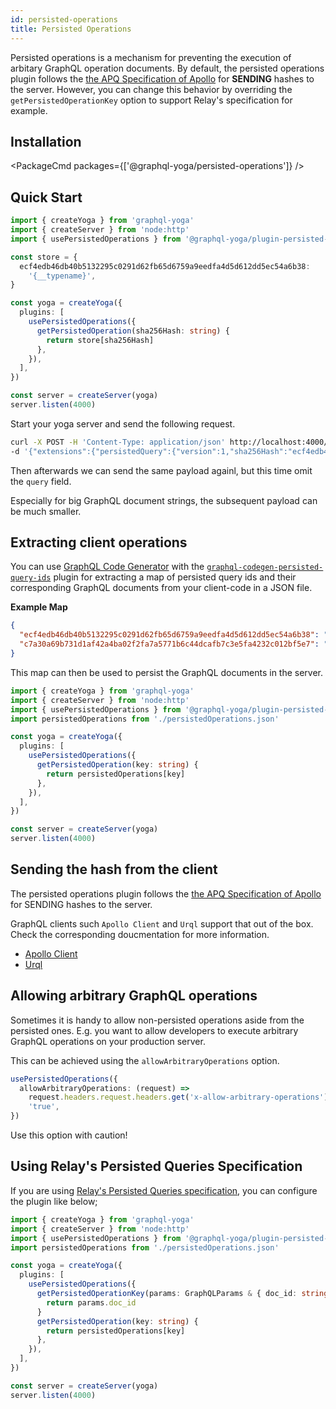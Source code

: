 ```yaml
---
id: persisted-operations
title: Persisted Operations
---
```



Persisted operations is a mechanism for preventing the execution of arbitary GraphQL operation documents.
By default, the persisted operations plugin follows the [the APQ Specification of Apollo](https://github.com/apollographql/apollo-link-persisted-queries#apollo-engine) for **SENDING** hashes to the server.
However, you can change this behavior by overriding the `getPersistedOperationKey` option to support Relay's specification for example.

## Installation

<PackageCmd packages={['@graphql-yoga/persisted-operations']} />

## Quick Start

```ts
import { createYoga } from 'graphql-yoga'
import { createServer } from 'node:http'
import { usePersistedOperations } from '@graphql-yoga/plugin-persisted-operations'

const store = {
  ecf4edb46db40b5132295c0291d62fb65d6759a9eedfa4d5d612dd5ec54a6b38:
    '{__typename}',
}

const yoga = createYoga({
  plugins: [
    usePersistedOperations({
      getPersistedOperation(sha256Hash: string) {
        return store[sha256Hash]
      },
    }),
  ],
})

const server = createServer(yoga)
server.listen(4000)
```

Start your yoga server and send the following request.

```bash
curl -X POST -H 'Content-Type: application/json' http://localhost:4000/graphql \
-d '{"extensions":{"persistedQuery":{"version":1,"sha256Hash":"ecf4edb46db40b5132295c0291d62fb65d6759a9eedfa4d5d612dd5ec54a6b38"}}}'
```

Then afterwards we can send the same payload againl, but this time omit the `query` field.

Especially for big GraphQL document strings, the subsequent payload can be much smaller.

## Extracting client operations

You can use [GraphQL Code Generator](https://www.graphql-code-generator.com/) with the [`graphql-codegen-persisted-query-ids`](https://github.com/valu-digital/graphql-codegen-persisted-query-ids) plugin for extracting a map of persisted query ids and their corresponding GraphQL documents from your client-code in a JSON file.

**Example Map**

```json
{
  "ecf4edb46db40b5132295c0291d62fb65d6759a9eedfa4d5d612dd5ec54a6b38": "{__typename}",
  "c7a30a69b731d1af42a4ba02f2fa7a5771b6c44dcafb7c3e5fa4232c012bf5e7": "mutation {__typename}"
}
```

This map can then be used to persist the GraphQL documents in the server.

```ts
import { createYoga } from 'graphql-yoga'
import { createServer } from 'node:http'
import { usePersistedOperations } from '@graphql-yoga/plugin-persisted-operations'
import persistedOperations from './persistedOperations.json'

const yoga = createYoga({
  plugins: [
    usePersistedOperations({
      getPersistedOperation(key: string) {
        return persistedOperations[key]
      },
    }),
  ],
})

const server = createServer(yoga)
server.listen(4000)
```

## Sending the hash from the client

The persisted operations plugin follows the [the APQ Specification of Apollo](https://github.com/apollographql/apollo-link-persisted-queries#apollo-engine) for SENDING hashes to the server.

GraphQL clients such `Apollo Client` and `Urql` support that out of the box.
Check the corresponding doucmentation for more information.

- [Apollo Client](https://www.apollographql.com/docs/apollo-server/performance/apq/#step-2-enable-automatic-persisted-queries)
- [Urql](https://formidable.com/open-source/urql/docs/advanced/persistence-and-uploads/)

## Allowing arbitrary GraphQL operations

Sometimes it is handy to allow non-persisted operations aside from the persisted ones.
E.g. you want to allow developers to execute arbitrary GraphQL operations on your production server.

This can be achieved using the `allowArbitraryOperations` option.

```ts
usePersistedOperations({
  allowArbitraryOperations: (request) =>
    request.headers.request.headers.get('x-allow-arbitrary-operations') ===
    'true',
})
```

Use this option with caution!

## Using Relay's Persisted Queries Specification

If you are using [Relay's Persisted Queries specification](https://relay.dev/docs/guides/persisted-queries/#example-implemetation-of-relaylocalpersistingjs), you can configure the plugin like below;

```ts
import { createYoga } from 'graphql-yoga'
import { createServer } from 'node:http'
import { usePersistedOperations } from '@graphql-yoga/plugin-persisted-operations'
import persistedOperations from './persistedOperations.json'

const yoga = createYoga({
  plugins: [
    usePersistedOperations({
      getPersistedOperationKey(params: GraphQLParams & { doc_id: string }) {
        return params.doc_id
      }
      getPersistedOperation(key: string) {
        return persistedOperations[key]
      },
    }),
  ],
})

const server = createServer(yoga)
server.listen(4000)
```
